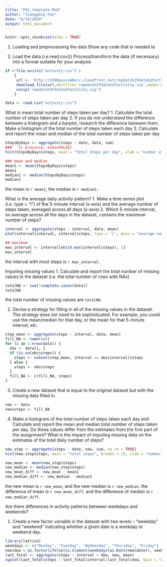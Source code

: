 ```yaml
---
title: "PA1_template.Rmd"
author: "Jiangpeng Pan"
date: "6/14/2020"
output: html_document
---
```

```r
knitr::opts_chunk$set(echo = TRUE)
```
1. Loading and preprocessing the data
Show any code that is needed to

1. Load the data (i.e.read.csv())
Process/transform the data (if necessary) into a format suitable for your analysis


```r
if (!file.exists("activity.csv") )
    {
     url <- 'http://d396qusza40orc.cloudfront.net/repdata%2Fdata%2Factivity.zip'  
     download.file(url,destfile='repdata%2Fdata%2Factivity.zip',mode='wb')  
     unzip('repdata%2Fdata%2Factivity.zip')
    }

data <- read.csv("activity.csv") 
```

What is mean total number of steps taken per day?
  1. Calculate the total number of steps taken per day
  2. If you do not understand the difference between a histogram and a barplot, research the difference between them. Make a histogram of the total number of steps taken each day
  3. Calculate and report the mean and median of the total number of steps taken per day
```r
StepsByDays <- aggregate(steps ~ date, data, sum)
###```{r pressure, echo=FALSE}
hist(StepsByDays$steps, main = "Total Steps per day", xlab = "number of steps")

```
```r
### mean and median 
mean1 <- mean(StepsByDays$steps)
mean1
median1 <- median(StepsByDays$steps)
median1
```

the mean is `r mean1`, the median is `r median1` . 

What is the average daily activity pattern?
  1. Make a time series plot (i.e. type = "l") of the 5-minute interval (x-axis) and the average number of steps taken, averaged across all days (y-axis)
  2. Which 5-minute interval, on average across all the days in the dataset, contains the maximum number of steps?
  
```r
interval <- aggregate(steps ~ interval, data, mean)
plot(interval$interval, interval$steps, type = 'l', main = "average number of steps by interval", xlab = 'Inverval', ylab = "number of steps")

```
```r
## maximum 
max_interval <- interval[which.max(interval$steps), 1]
max_interval
```
the interval with most steps is `r max_interval`. 

Imputing missing values
  1. Calculate and report the total number of missing values in the dataset (i.e. the total number of rows with NAs)
```r
totalNA <- sum(!complete.cases(data))
totalNA
```
the total number of missing values are `totalNA`. 

2. Devise a strategy for filling in all of the missing values in the dataset. The strategy does not need to be sophisticated. For example, you could use the mean/median for that day, or the mean for that 5-minute interval, etc.
```r
step_mean <- aggregate(steps ~ interval, data, mean)
fill_NA <- numeric()
for (i in 1:nrow(data)) {
  obs <- data[i, ]
  if (is.na(obs$steps)) {
    steps <- subset(step_mean, interval == obs$interval)$steps
  } else {
    steps <- obs$steps
  }
  fill_NA <- c(fill_NA, steps)
}
```
3. Create a new dataset that is equal to the original dataset but with the missing data filled in.
```r
new <- data
new$steps <- fill_NA
```
4. Make a histogram of the total number of steps taken each day and Calculate and report the mean and median total number of steps taken per day. Do these values differ from the estimates from the first part of the assignment? What is the impact of imputing missing data on the estimates of the total daily number of steps?
```r
new_step <- aggregate(steps ~ date, new, sum, na.rm = TRUE)
hist(new_step$steps, main = "total steps", breaks = 15, xlab = 'number of steps')
``` 
```r
new_mean <- mean(new_step$steps)
new_median <- median(new_step$steps)
new_mean_diff <- new_mean - mean1
new_median_diff <- new_median - median1
```
the new mean is `r new_mean`, and the new median is `r new_median`. the difference of mean is `r new_mean_diff`, and the difference of medain is `r new_median_diff`. 

Are there differences in activity patterns between weekdays and weekends?

  1. Create a new factor variable in the dataset with two levels – “weekday” and “weekend” indicating whether a given date is a weekday or weekend day.
```r
library(lattice)
weekdays <- c("Monday", "Tuesday", "Wednesday", "Thursday", "Friday")
new$dow = as.factor(ifelse(is.element(weekdays(as.Date(new$date)), weekdays), "Weekday", "Weekend"))
last_Total <- aggregate(steps ~ interval + dow, new, mean)
xyplot(last_Total$steps ~ last_Total$interval|last_Total$dow, main = "Average steps by interval", xlab = "interval", ylab = "number of steps", layout = c(1,2), type = "l")
```
